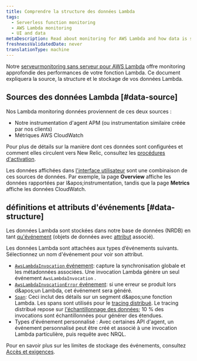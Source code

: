 ```yaml
---
title: Comprendre la structure des données Lambda
tags:
  - Serverless function monitoring
  - AWS Lambda monitoring
  - UI and data
metaDescription: Read about monitoring for AWS Lambda and how data is structured and stored.
freshnessValidatedDate: never
translationType: machine
---
```


Notre [serveurmonitoring sans serveur pour AWS Lambda](/docs/introduction-new-relic-monitoring-aws-lambda) offre monitoring approfondie des performances de votre fonction Lambda. Ce document expliquera la source, la structure et le stockage de vos données Lambda.

## Sources des données Lambda [#data-source]

Nos Lambda monitoring données proviennent de ces deux sources :

* Notre instrumentation d&apos;agent APM (ou instrumentation similaire créée par nos clients)
* Métriques AWS CloudWatch

Pour plus de détails sur la manière dont ces données sont configurées et comment elles circulent vers New Relic, consultez les [procédures d&apos;activation](/docs/install-enable-new-relics-monitoring-aws-lambda).

Les données affichées dans [l&apos;interface utilisateur](/docs/lambda-monitoring-ui) sont une combinaison de ces sources de données. Par exemple, la page <DNT>**Overview**</DNT> affiche les données rapportées par l&amp;apos;instrumentation, tandis que la page <DNT>**Metrics**</DNT> affiche les données CloudWatch.

## définitions et attributs d&apos;événements [#data-structure]

Les données Lambda sont stockées dans notre base de données (NRDB) en tant [qu&apos;événement](/docs/using-new-relic/welcome-new-relic/getting-started/glossary#event) (objets de données avec [attribut](/docs/using-new-relic/welcome-new-relic/getting-started/glossary#attribute) associé).

Les données Lambda sont attachées aux types d’événements suivants. Sélectionnez un nom d&apos;événement pour voir son attribut.

* [`AwsLambdaInvocation` événement](/attribute-dictionary/?event=AwsLambdaInvocation): capture la synchronisation globale et les métadonnées associées. Une invocation Lambda génère un seul événement `AwsLambdaInvocation` .
* [`AwsLambdaInvocationError` événement](/attribute-dictionary/?event=AwsLambdaInvocationError): si une erreur se produit lors d&amp;apos;un Lambda, cet événement sera généré.
* [`Span`](/attribute-dictionary/?event=Span): Ceci inclut des détails sur un segment d&amp;apos;une fonction Lambda. Les spans sont utilisés pour le [tracing distribué](/docs/apm/distributed-tracing/getting-started/introduction-distributed-tracing). Le tracing distribué repose sur [l&apos;échantillonnage des données](/docs/apm/distributed-tracing/getting-started/how-new-relic-distributed-tracing-works#sampling); 10 % des invocations sont échantillonnées pour générer des étendues.
* Types d&apos;événement personnalisé : Avec certaines API d&apos;agent, un événement personnalisé peut être créé et associé à une invocation Lambda particulière, puis requête avec NRQL.

Pour en savoir plus sur les limites de stockage des événements, consultez [Accès et exigences](/docs/introduction-new-relic-monitoring-aws-lambda#requirements).